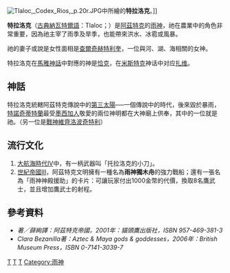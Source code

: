 [[File:Tlaloc,_Codex_Rios,_p.20r.JPG|thumb]]中所繪的'''特拉洛克'''。]]

'''特拉洛克'''（[[古典納瓦特爾語|古典納瓦特爾語]]：Tlaloc；{{IPA2|ˈtɬaːlok}}）是[[阿茲特克|阿茲特克]]的[[雨神|雨神]]，祂在農業中的角色非常重要，因為祂主宰了雨季及旱季，也能帶來洪水、冰雹或風暴。

祂的妻子或說是女性面相是[[查爾奇赫特利奎|查爾奇赫特利奎]]，一位與河、湖、海相關的女神。

特拉洛克在[[馬雅神話|馬雅神話]]中對應的神是[[恰克_(神祇)|恰克]]，在[[米斯特克|米斯特克]]神话中对应[[扎维|扎维]]。

== 神話 ==
特拉洛克統轄阿茲特克傳說中的[[第三太陽|第三太陽]]──一個傳說中的時代，後來毀於暴雨，[[特諾奇蒂特蘭|特諾奇蒂特蘭]]最受[[墨西加人|墨西加人]]敬愛的兩位神明都在大神廟上供奉，其中的一位就是祂。（另一位是[[戰神|戰神]][[維齊洛波奇特利|維齊洛波奇特利]]）

== 流行文化 ==
# [[大航海時代IV|大航海時代IV]]中，有一柄武器叫「托拉洛克的小刀」。
# [[世紀帝國III|世紀帝國III]]，阿茲特克文明擁有一種名為'''雨神獨木舟'''的強力戰船；還有一張名為「雨神神殿援助」的卡片：可讓玩家付出1000金幣的代價，換取8名鷹武士，並且增加鷹武士的射程。

== 參考資料 ==
* ''{{link-en|克蘭狄能|Inga Clendinnen}}著／薛絢譯：阿茲特克帝國，2001年：貓頭鷹出版社，ISBN 957-469-381-3''
* ''Clara Bezanilla著：Aztec & Maya gods & goddesses，2006年：British Museum Press，ISBN 0-7141-3039-7''

{{Authority control}}
{{Myth-stub}}
{{Aztec mythology}}
[[Category:阿茲特克神話|T]]
[[Category:水神|T]]
[[Category:雷神|T]]
[[Category:雨神|Category:雨神]]